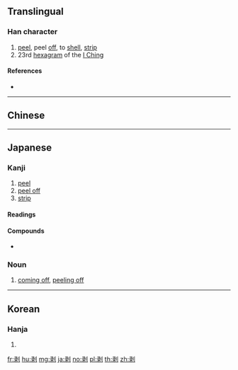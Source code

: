 {{also|剝}}
==Translingual==

===Han character===
{{Han char|rn=18|rad=刀|as=08|sn=10|four=|canj=NELN|ids=⿰录刂}}

# [[peel]], peel [[off]], to [[shell]], [[strip]]
# 23rd [[hexagram]] of the [[I Ching]]

====References====
* {{Han ref|kx=0141.411|hdz=10346.040|uh=5265|ud=21093}}

----

==Chinese==
{{zh-see|剝}}

----

==Japanese==

===Kanji===
{{ja-kanji|grade=|rs=刀08|style=s|kyu=剝}}

# [[peel]]
# [[peel off]]
# [[strip]]

====Readings====
{{ja-readings|goon=[[ほく]] (hoku)|kanon=[[はく]] (haku)|kun=[[はぐ]] (hagu), [[むく]] (muku), [[はげる]] (hageru)}}

====Compounds====
{{der-top|Compounds}}
* {{ja-r|剝離|はくり|gloss=[[detachment]]}}
{{der-bottom}}

===Noun===
{{ja-noun|はく}}

# [[come off|coming off]], [[peel off|peeling off]]

----

==Korean==

===Hanja===
{{ko-hanja|hangeul=박|rv=bak|mr=pak|y=pak}}

# {{defn|lang=ko|sort=刀08}}

[[fr:剥]]
[[hu:剥]]
[[mg:剥]]
[[ja:剥]]
[[no:剥]]
[[pl:剥]]
[[th:剥]]
[[zh:剥]]